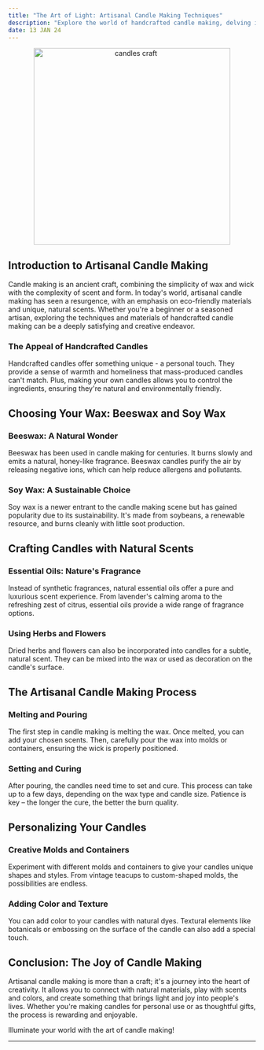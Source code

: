 ```yaml
---
title: "The Art of Light: Artisanal Candle Making Techniques"
description: "Explore the world of handcrafted candle making, delving into unique methods and materials like beeswax, soy wax, and natural scents. Perfect for both beginners and seasoned artisans."
date: 13 JAN 24
---
```



<center>
  <img src="/images/candles_craft.png" alt="candles craft" width="400" />
</center>

## Introduction to Artisanal Candle Making

Candle making is an ancient craft, combining the simplicity of wax and wick with the complexity of scent and form. In today's world, artisanal candle making has seen a resurgence, with an emphasis on eco-friendly materials and unique, natural scents. Whether you're a beginner or a seasoned artisan, exploring the techniques and materials of handcrafted candle making can be a deeply satisfying and creative endeavor.

### The Appeal of Handcrafted Candles

Handcrafted candles offer something unique - a personal touch. They provide a sense of warmth and homeliness that mass-produced candles can't match. Plus, making your own candles allows you to control the ingredients, ensuring they're natural and environmentally friendly.

## Choosing Your Wax: Beeswax and Soy Wax

### Beeswax: A Natural Wonder

Beeswax has been used in candle making for centuries. It burns slowly and emits a natural, honey-like fragrance. Beeswax candles purify the air by releasing negative ions, which can help reduce allergens and pollutants.

### Soy Wax: A Sustainable Choice

Soy wax is a newer entrant to the candle making scene but has gained popularity due to its sustainability. It's made from soybeans, a renewable resource, and burns cleanly with little soot production.

## Crafting Candles with Natural Scents

### Essential Oils: Nature's Fragrance

Instead of synthetic fragrances, natural essential oils offer a pure and luxurious scent experience. From lavender's calming aroma to the refreshing zest of citrus, essential oils provide a wide range of fragrance options.

### Using Herbs and Flowers

Dried herbs and flowers can also be incorporated into candles for a subtle, natural scent. They can be mixed into the wax or used as decoration on the candle's surface.

## The Artisanal Candle Making Process

### Melting and Pouring

The first step in candle making is melting the wax. Once melted, you can add your chosen scents. Then, carefully pour the wax into molds or containers, ensuring the wick is properly positioned.

### Setting and Curing

After pouring, the candles need time to set and cure. This process can take up to a few days, depending on the wax type and candle size. Patience is key – the longer the cure, the better the burn quality.

## Personalizing Your Candles

### Creative Molds and Containers

Experiment with different molds and containers to give your candles unique shapes and styles. From vintage teacups to custom-shaped molds, the possibilities are endless.

### Adding Color and Texture

You can add color to your candles with natural dyes. Textural elements like botanicals or embossing on the surface of the candle can also add a special touch.

## Conclusion: The Joy of Candle Making

Artisanal candle making is more than a craft; it's a journey into the heart of creativity. It allows you to connect with natural materials, play with scents and colors, and create something that brings light and joy into people's lives. Whether you're making candles for personal use or as thoughtful gifts, the process is rewarding and enjoyable.

Illuminate your world with the art of candle making!

---
